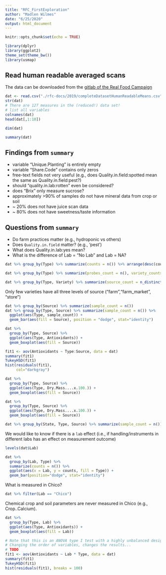```yaml
---
title: "RFC_FirstExploration"
author: "Madlen Wilmes"
date: "6/25/2020"
output: html_document
---
```


```r
knitr::opts_chunk$set(echo = TRUE)
```

```r
library(dplyr)
library(ggplot2)
theme_set(theme_bw())
library(usmap)
```



## Read human readable averaged scans
The data can be downloaded from the [gitlab of the Real Food Campaign](https://gitlab.com/our-sci/rfc-docs/-/tree/master/2019)

```r
dat <- read.csv("./rfc-docs/2019/completeDatasetHumanReadableMeans.csv")
str(dat)
# There are 127 measures in the (reduced!) data set!
# list all variables
colnames(dat)
head(dat[,1:10])
```

```r
dim(dat)
```

```r
summary(dat)
```

## Findings from `summary`
- variable "Unique.Planting" is entirely empty
- variable "Share.Code" contains only zeros
- free-text fields not very useful (e.g., does Quality.in.field:spotted mean  the same as Quality.in.field:pest?)
- should "quality.in.lab:rotten" even be considered?
- does "Brix" only measure sucrose?
- approximately >90% of samples do not have mineral data from crop or soil
- ~ 20% does not have juice scan data
- ~ 80% does not have sweetness/taste information


## Questions from `summary`
- Do farm practices matter (e.g., hydroponic vs others)
- Does `Quality.in.field` matter? (e.g., 'pest')
- What does Quality.in.lab:yes mean?
- What is the difference of Lab = "No Lab" and Lab = NA?



```r
dat %>% group_by(Type) %>% summarize(counts = n()) %>% arrange(desc(counts))
```


```r
dat %>% group_by(Type) %>% summarize(probes_count = n(), variety_counts = n_distinct(Variety), .groups='keep') %>% arrange(desc(variety_counts))
```

```r
dat %>% group_by(Type, Variety) %>% summarize(source_count = n_distinct(Source), .groups='keep')
```
Only few varieties have all three levels of source ("farm","farm_market", "store")

```r
dat %>% group_by(Source) %>% summarize(sample_count = n())
dat %>% group_by(Type, Source) %>% summarize(sample_count = n()) %>% 
  ggplot(aes(Type, sample_count)) +
  geom_bar(aes(fill = Source), position = "dodge", stat="identity")
```


```r
dat %>% 
  group_by(Type, Source) %>% 
  ggplot(aes(Type, Antioxidants)) +
  geom_boxplot(aes(fill = Source))
```


```r
fit1 <- aov(Antioxidants ~ Type:Source, data = dat)
summary(fit1)
TukeyHSD(fit1)
hist(residuals(fit1),
     col="darkgray")
```


```r
dat %>% 
  group_by(Type, Source) %>% 
  ggplot(aes(Type, Dry.Mass....x.100.)) +
  geom_boxplot(aes(fill = Source))
```


```r
dat %>% 
  group_by(Type, Source) %>% 
  ggplot(aes(Type, Dry.Mass....x.100.)) +
  geom_boxplot(aes(fill = Source))
```



```r
dat %>% group_by(State, Type, Source) %>% summarize(sample_count = n())
```

We would like to know if there is a `lab` effect (i.e., if handling/instruments in different labs has an effect on measurement outcome)
```r
levels(dat$Lab)

dat %>% 
  group_by(Lab, Type) %>% 
  summarize(counts = n()) %>% 
  ggplot(aes(x = Lab, y = counts, fill = Type)) +
  geom_bar(position="dodge", stat="identity")
```

What is measured in Chico?
```r
dat %>% filter(Lab == "Chico")
```
Chemical crop and soil parameters are never measured in Chico (e.g., Crop..Calcium).



```r
dat %>% 
  group_by(Type, Lab) %>% 
  ggplot(aes(Type, Antioxidants)) +
  geom_boxplot(aes(fill = Lab))
```

```r
# Note that this is an ANOVA type I test with a highly unbalanced design (i.e., this is not the right way to do it...)
# Changing the order of variables, changes the results... 
# TODO
fit1 <- aov(Antioxidants ~ Lab * Type, data = dat)
summary(fit1)
TukeyHSD(fit1)
hist(residuals(fit1), breaks = 100)
```
